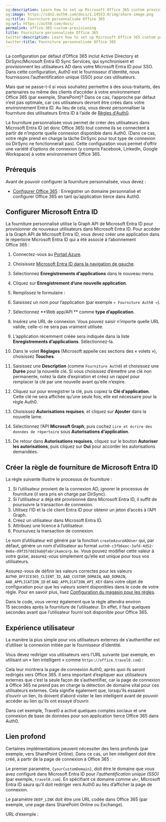 ```yaml
---
og:description: Learn how to set up Microsoft Office 365 custom provisioning.
og:image: https://cdn2.auth0.com/docs/1.14553.0/img/share-image.png
og:title: Fourniture personnalisée Office 365
og:url: https://auth0.com/docs/
permalink: office-365-custom-provisioning
title: Fourniture personnalisée Office 365
twitter:description: Learn how to set up Microsoft Office 365 custom provisioning.
twitter:title: Fourniture personnalisée Office 365
---
```


La configuration par défaut d’Office 365 inclut Active Directory et DirSync/Microsoft Entra ID Sync Services, qui synchronisent et provisionnent les utilisateurs AD dans votre Microsoft Entra ID pour SSO. Dans cette configuration, Auth0 est le fournisseur d’identité, nous fournissons l’authentification unique (SSO) pour ces utilisateurs.

Mais que se passe-t-il si vous souhaitez permettre à des sous-traitants, des partenaires ou même des clients d’accéder à votre environnement Office 365 (par exemple, SharePoint)? Dans ce cas, l’approche par défaut n’est pas optimale, car ces utilisateurs devront être créés dans votre environnement Entra ID. Au lieu de cela, vous devez personnaliser la fourniture des utilisateurs Entra ID à l’aide de [Règles d'Auth0](/rules).

La fourniture personnalisée vous permet de créer des utilisateurs dans Microsoft Entra ID (et donc Office 365) tout comme ils se connectent à partir de n’importe quelle connexion disponible dans Auth0. (Dans ce cas, votre règle prend en charge la tâche DirSync pour tout type de connexion où DirSync ne fonctionnerait pas). Cette configuration vous permet d’offrir une variété d’options de connexion (y compris Facebook, LinkedIn, Google Workspace) à votre environnement Office 365.

## Prérequis

Avant de pouvoir configurer la fourniture personnalisée, vous devez :

* [Configurer Office 365](https://marketplace.auth0.com/integrations/office-365-sso) : Enregistrer un domaine personnalisé et configurer Office 365 en tant qu’application tierce dans Auth0.

## Configurer Microsoft Entra ID

La fourniture personnalisé utilise la Graph API de Microsoft Entra ID pour provisionner de nouveaux utilisateurs dans Microsoft Entra ID. Pour accéder à la Graph API de Microsoft Entra ID, vous devez créer une application dans le répertoire Microsoft Entra ID qui a été associé à l’abonnement Office 365 :

1. Connectez-vous au [Portail Azure](https://portal.azure.com).
2. Choisissez [Microsoft Entra ID dans la navigation de gauche](https://portal.azure.com/#blade/Microsoft_AAD_IAM/ActiveDirectoryMenuBlade/Overview).
3. Sélectionnez **Enregistrements d’applications** dans le nouveau menu.
4. Cliquez sur **Enregistrement d’une nouvelle application**.
5. Remplissez le formulaire :

1. Saisissez un nom pour l’application (par exemple `« Fourniture Auth0 »`).
2. Sélectionnez **Web app/API ** comme **type d’application**.
3. Insérez une URL de connexion. Vous pouvez saisir n’importe quelle URL valide; celle-ci ne sera pas vraiment utilisée.
6. L’application récemment créée sera indiquée dans la liste **Enregistrements d’applications**. Sélectionnez-la.
7. Dans le volet **Réglages** (Microsoft appelle ces sections des « volets »), choisissez **Touches**.
8. Saisissez une **Description** (comme `Fourniture Auth0`) et choisissez une **Durée** pour la nouvelle clé. Si vous choisissez d’émettre une clé non permanente, notez la date d’expiration et créez un rappel pour remplacer la clé par une nouvelle avant qu’elle n’expire.
9. Cliquez sur pour enregistrer la clé, puis copiez la **Clé d’application**. Cette clé ne sera affichée qu’une seule fois; elle est nécessaire pour la règle Auth0.
10. Choisissez **Autorisations requises**, et cliquez sur **Ajouter** dans la nouvelle lame.
11. Sélectionnez l’API **Microsoft Graph**, puis cochez `Lire et écrire des données de répertoire` sous **Autorisations d’application**.
12. De retour dans **Autorisations requises**, cliquez sur le bouton **Autoriser les autorisations**, puis cliquez sur **Oui** pour accorder les autorisations demandées.

## Créer la règle de fourniture de Microsoft Entra ID

La règle suivante illustre le processus de fourniture :

1. Si l’utilisateur provient de la connexion AD, ignorer le processus de fourniture (il sera pris en charge par DirSync).
2. Si l’utilisateur a déjà été provisionné dans Microsoft Entra ID, il suffit de poursuivre la transaction de connexion.
3. Utilisez l’ID et la clé client Entra ID pour obtenir un jeton d’accès à l’API Graph.
4. Créez un utilisateur dans Microsoft Entra ID.
5. Attribuez une licence à l’utilisateur.
6. Poursuivez la transaction de connexion.

Le nom d’utilisateur est généré par la fonction `createAzureADUser` qui, par défaut, génère un nom d’utilisateur au format `auth0-c3fb6eec-3afd-4d52-8e0a-d9f357dd19ab@fabrikamcorp.be`. Vous pouvez modifier cette valeur à votre guise; assurez-vous simplement qu’elle est unique pour tous vos utilisateurs.

Assurez-vous de définir les valeurs correctes pour les valeurs `AUTH0_OFFICE365_CLIENT_ID`, `AAD_CUSTOM_DOMAIN`, `AAD_DOMAIN`, `AAD_APPLICATION_ID` et `AAD_APPLICATION_API_KEY` dans votre objet de configuration pour que les valeurs soient disponibles dans le code de votre règle. Pour en savoir plus, lisez [Configuration du magasin pour les règles](/rules/configuration).

Dans le code, vous verrez également que la règle attendra environ 15 secondes après la fourniture de l’utilisateur. En effet, il faut quelques secondes avant que l’utilisateur fourni soit disponible pour Office 365.





## Expérience utilisateur

La manière la plus simple pour vos utilisateurs externes de s’authentifier est d’utiliser la connexion initiée par le fournisseur d’identité.

Vous devez rediriger vos utilisateurs vers l’URL suivante (par exemple, en utilisant un « lien intelligent » comme `https://office.travel0.com`) :



Cela leur montrera la page de connexion Auth0, après quoi ils seront redirigés vers Office 365. Il sera important d’expliquer aux utilisateurs externes que c’est la seule façon de s’authentifier, car la page de connexion à Office 365 ne prend pas en charge la détection de domaine vital pour ces utilisateurs externes. Cela signifie également que, lorsqu’ils essaient d’ouvrir un lien, ils doivent d’abord visiter le lien intelligent avant de pouvoir accéder au lien qu’ils ont essayé d’ouvrir.

Dans cet exemple, Travel0 a activé quelques comptes sociaux et une connexion de base de données pour son application tierce Office 365 dans Auth0.

## Lien profond

Certaines implémentations peuvent nécessiter des liens profonds (par exemple, vers SharePoint Online). Dans ce cas, un lien intelligent doit être créé, à partir de la page de connexion à Office 365 :



Le premier paramètre, `{yourCustomDomain}`, doit être le domaine que vous avez configuré dans Microsoft Entra ID pour <dfn data-key="single-sign-on">l’authentification unique (SSO)</dfn> (par exemple, `travel0.com`). En spécifiant ce domaine comme `whr`, Microsoft Entra ID saura qu’il doit rediriger vers Auth0 au lieu d’afficher la page de connexion.

Le paramètre `DEEP_LINK` doit être une URL codée dans Office 365 (par exemple, une page dans SharePoint Online ou Exchange).

URL d’exemple :